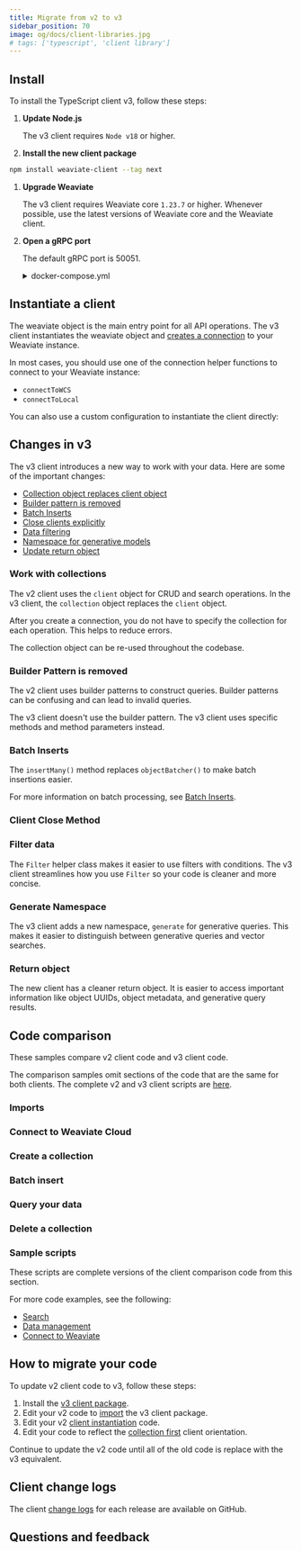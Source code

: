 ```yaml
---
title: Migrate from v2 to v3
sidebar_position: 70
image: og/docs/client-libraries.jpg
# tags: ['typescript', 'client library']
---
```




<RCNote />


<TSClientIntro />

## Install

To install the TypeScript client v3, follow these steps:

1. **Update Node.js**

   The v3 client requires `Node v18` or higher.

1. **Install the new client package**

  ```bash
  npm install weaviate-client --tag next
  ```

1. **Upgrade Weaviate**

   The v3 client requires Weaviate core `1.23.7` or higher. Whenever possible, use the latest versions of Weaviate core and the Weaviate client.

1. **Open a gRPC port**

   The default gRPC port is 50051.

    <details>
      <summary>docker-compose.yml</summary>

    To map the Weaviate gRPC port in your Docker container to a local port, add this code to your `docker-compose.yml` file:

    ```yaml
        ports:
        - 8080:8080
        - 50051:50051
    ```
    </details>

## Instantiate a client

The weaviate object is the main entry point for all API operations. The v3 client instantiates the weaviate object and [creates a connection](/developers/weaviate/starter-guides/connect) to your Weaviate instance.

In most cases, you should use one of the connection helper functions to connect to your Weaviate instance:

- `connectToWCS`
- `connectToLocal`

You can also use a custom configuration to instantiate the client directly:

<Tabs groupId="connections">
<TabItem value="local" label="Local">
<FilteredTextBlock
  text={TSv3Additional}
  startMarker="// ConnectLocal"
  endMarker="// END ConnectLocal"
  language="js"
/>
</TabItem>
<TabItem value="wcs" label="Weaviate Cloud">
<FilteredTextBlock
  text={TSv3Additional}
  startMarker="// ConnectCloud"
  endMarker="// END ConnectCloud"
  language="js"
/>
</TabItem>
<TabItem value="custom" label="Custom">
<FilteredTextBlock
  text={TSv3Additional}
  startMarker="// ConnectCustom"
  endMarker="// END ConnectCustom"
  language="js"
/>
</TabItem>
</Tabs>

## Changes in v3

The v3 client introduces a new way to work with your data. Here are some of the important changes:

- [Collection object replaces client object](#work-with-collections)
- [Builder pattern is removed](#builder-pattern-is-removed)
- [Batch Inserts](#batch-inserts)
- [Close clients explicitly](#client-close-method)
- [Data filtering](#filter-data)
- [Namespace for generative models](#generate-namespace)
- [Update return object](#return-object)

### Work with collections

The v2 client uses the `client` object for CRUD and search operations. In the v3 client, the `collection` object replaces the `client` object.

After you create a connection, you do not have to specify the collection for each operation. This helps to reduce errors.

<Tabs groupId="collections">
<TabItem value="three" label="Client v3">
<FilteredTextBlock
  text={TSv3Additional}
  startMarker="// CollectionEx"
  endMarker="// END CollectionEx"
  language="js"
/>
</TabItem>
<TabItem value="two" label="Client v2">
<FilteredTextBlock
  text={TSv2Additional}
  startMarker="// CollectionEx"
  endMarker="// END CollectionEx"
  language="js"
/>
</TabItem>
</Tabs>

The collection object can be re-used throughout the codebase.

### Builder Pattern is removed

The v2 client uses builder patterns to construct queries. Builder patterns can be confusing and can lead to invalid queries.

The v3 client doesn't use the builder pattern. The v3 client uses specific methods and method parameters instead.

<Tabs groupId="builderEx">
<TabItem value="three" label="Client v3">
<FilteredTextBlock
  text={TSv3Additional}
  startMarker="// BuilderEx"
  endMarker="// END BuilderEx"
  language="js"
/>
</TabItem>
<TabItem value="two" label="Client v2">
<FilteredTextBlock
  text={TSv2Additional}
  startMarker="// BuilderEx"
  endMarker="// END BuilderEx"
  language="js"
/>
</TabItem>
</Tabs>

### Batch Inserts

The `insertMany()` method replaces `objectBatcher()` to make batch insertions easier.

For more information on batch processing, see [Batch Inserts](/developers/weaviate/client-libraries/typescript/typescript-v3#batch-inserts).

<Tabs groupId="batchEx">
<TabItem value="three" label="Client v3">
<FilteredTextBlock
  text={TSv3Additional}
  startMarker="// BatchEx"
  endMarker="// END BatchEx"
  language="js"
/>
</TabItem>
<TabItem value="two" label="Client v2">
<FilteredTextBlock
  text={TSv2Additional}
  startMarker="// BatchEx"
  endMarker="// END BatchEx"
  language="js"
/>
</TabItem>
</Tabs>

### Client Close Method


<TSClientClose />

### Filter data

The `Filter` helper class makes it easier to use filters with conditions. The v3 client streamlines how you use `Filter` so your code is cleaner and more concise.

<Tabs groupId="filterDataEx">
<TabItem value="three" label="Client v3">
<FilteredTextBlock
  text={TSv3Additional}
  startMarker="// FilterDataEx"
  endMarker="// END FilterDataEx"
  language="js"
/>
</TabItem>
<TabItem value="two" label="Client v2">
<FilteredTextBlock
  text={TSv2Additional}
  startMarker="// FilterDataEx"
  endMarker="// END FilterDataEx"
  language="js"
/>
</TabItem>
</Tabs>

### Generate Namespace

The v3 client adds a new namespace, `generate` for generative queries. This makes it easier to distinguish between generative queries and vector searches.

<Tabs groupId="generateNameEx">
<TabItem value="three" label="Client v3">
<FilteredTextBlock
  text={TSv3Additional}
  startMarker="// GenerateNamespaceEx"
  endMarker="// END GenerateNamespaceEx"
  language="js"
/>
</TabItem>
<TabItem value="two" label="Client v2">
<FilteredTextBlock
  text={TSv2Additional}
  startMarker="// GenerateNamespaceEx"
  endMarker="// END GenerateNamespaceEx"
  language="js"
/>
</TabItem>
</Tabs>

### Return object

The new client has a cleaner return object. It is easier to access important information like object UUIDs, object metadata, and generative query results.

<Tabs groupId="returnObjEx">
<TabItem value="three" label="Client v3">
<FilteredTextBlock
  text={TSv3Additional}
  startMarker="// ReturnObjectEx"
  endMarker="// END ReturnObjectEx"
  language="js"
/>
</TabItem>
<TabItem value="two" label="Client v2">
<FilteredTextBlock
  text={TSv2Additional}
  startMarker="// ReturnObjectEx"
  endMarker="// END ReturnObjectEx"
  language="js"
/>
</TabItem>
</Tabs>

## Code comparison

These samples compare v2 client code and v3 client code.

The comparison samples omit sections of the code that are the same for both clients. The complete v2 and v3 client scripts are [here](#sample-scripts).

### Imports

<Tabs groupId="languages">
<TabItem value="jsv3" label="Client v3">
<FilteredTextBlock
  text={TSv3Code}
  startMarker="// Imports"
  endMarker="// END Imports"
  language="js"
/>
</TabItem>
<TabItem value="jsv2" label="Client v2">
<FilteredTextBlock
  text={TSv2Code}
  startMarker="// Imports"
  endMarker="// END Imports"
  language="js"
/>
</TabItem>
</Tabs>

### Connect to Weaviate Cloud

<Tabs groupId="languages">
<TabItem value="jsv3" label="Client v3">
<FilteredTextBlock
  text={TSv3Code}
  startMarker="// CreateClient"
  endMarker="// END CreateClient"
  language="js"
/>
</TabItem>
<TabItem value="jsv2" label="Client v2">
<FilteredTextBlock
  text={TSv2Code}
  startMarker="// CreateClient"
  endMarker="// END CreateClient"
  language="js"
/>
</TabItem>
</Tabs>

### Create a collection

<Tabs groupId="languages">
<TabItem value="jsv3" label="Client v3">
<FilteredTextBlock
  text={TSv3Code}
  startMarker="// CreateCollection"
  endMarker="// END CreateCollection"
  language="js"
/>
</TabItem>
<TabItem value="jsv2" label="Client v2">
<FilteredTextBlock
  text={TSv2Code}
  startMarker="// CreateCollection"
  endMarker="// END CreateCollection"
  language="js"
/>
</TabItem>
</Tabs>

### Batch insert

<Tabs groupId="languages">
<TabItem value="jsv3" label="Client v3">
<FilteredTextBlock
  text={TSv3Code}
  startMarker="// BatchInsert"
  endMarker="// END BatchInsert"
  language="js"
/>
</TabItem>
<TabItem value="jsv2" label="Client v2">
<FilteredTextBlock
  text={TSv2Code}
  startMarker="// BatchInsert"
  endMarker="// END BatchInsert"
  language="js"
/>
</TabItem>
</Tabs>

### Query your data

<Tabs groupId="languages">
<TabItem value="jsv3" label="Client v3">
<FilteredTextBlock
  text={TSv3Code}
  startMarker="// RunAQuery"
  endMarker="// END RunAQuery"
  language="js"
/>
</TabItem>
<TabItem value="jsv2" label="Client v2">
<FilteredTextBlock
  text={TSv2Code}
  startMarker="// RunAQuery"
  endMarker="// END RunAQuery"
  language="js"
/>
</TabItem>
</Tabs>

### Delete a collection


<Tabs groupId="languages">
<TabItem value="jsv3" label="Client v3">
<FilteredTextBlock
  text={TSv3Code}
  startMarker="// DeleteCollection"
  endMarker="// END DeleteCollection"
  language="js"
/>
</TabItem>
<TabItem value="jsv2" label="Client v2">
<FilteredTextBlock
  text={TSv2Code}
  startMarker="// DeleteCollection"
  endMarker="// END DeleteCollection"
  language="js"
/>
</TabItem>
</Tabs>

### Sample scripts

These scripts are complete versions of the client comparison code from this section.

<Tabs groupId="languages">
<TabItem value="jsv3" label="Client v3">
<FilteredTextBlock
  text={TSv3Code}
  startMarker="// CompleteScript"
  endMarker="// END CompleteScript"
  language="js"
/>
</TabItem>
<TabItem value="jsv2" label="Client v2">
<FilteredTextBlock
  text={TSv2Code}
  startMarker="// CompleteScript"
  endMarker="// END CompleteScript"
  language="js"
/>
</TabItem>
</Tabs>

For more code examples, see the following:

- [Search](/developers/weaviate/search)
- [Data management](/developers/weaviate/manage-data)
- [Connect to Weaviate](/developers/weaviate/starter-guides/connect)

## How to migrate your code

To update v2 client code to v3, follow these steps:

1. Install the [v3 client package](https://www.npmjs.com/package/weaviate-client).
1. Edit your v2 code to [import](./developers/weaviate/client-libraries/typescript/typescript-v3#import-the-client) the v3 client package.
1. Edit your v2 [client instantiation](/developers/weaviate/client-libraries/typescript/typescript-v3#connect-to-weaviate) code.
1. Edit your code to reflect the [collection first](/developers/weaviate/client-libraries/typescript/typescript-v3#design-philosophy) client orientation.

Continue to update the v2 code until all of the old code is replace with the v3 equivalent.

## Client change logs

The client [change logs](https://github.com/weaviate/typescript-client/releases) for each release are available on GitHub.

## Questions and feedback


<DocsFeedback/>
